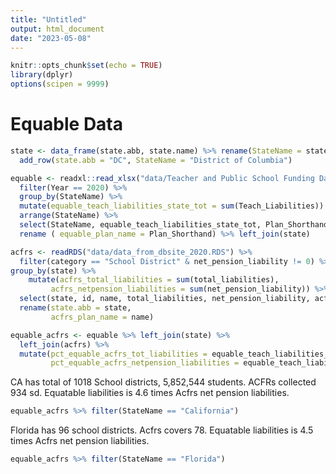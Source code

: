 ```yaml
---
title: "Untitled"
output: html_document
date: "2023-05-08"
---
```


```r
knitr::opts_chunk$set(echo = TRUE)
library(dplyr)
options(scipen = 9999)
```

# Equable Data
```r
state <- data_frame(state.abb, state.name) %>% rename(StateName = state.name) %>% 
  add_row(state.abb = "DC", StateName = "District of Columbia")

equable <- readxl::read_xlsx("data/Teacher and Public School Funding Data.xlsx", sheet = "Just Teachers") %>% 
  filter(Year == 2020) %>% 
  group_by(StateName) %>% 
  mutate(equable_teach_liabilities_state_tot = sum(Teach_Liabilities)) %>% 
  arrange(StateName) %>% 
  select(StateName, equable_teach_liabilities_state_tot, Plan_Shorthand) %>%
  rename ( equable_plan_name = Plan_Shorthand) %>% left_join(state)

```

```r
acfrs <- readRDS("data/data_from_dbsite_2020.RDS") %>% 
  filter(category == "School District" & net_pension_liability != 0) %>%
group_by(state) %>% 
    mutate(acfrs_total_liabilities = sum(total_liabilities),
         acfrs_netpension_liabilities = sum(net_pension_liability)) %>%
  select(state, id, name, total_liabilities, net_pension_liability, acfrs_total_liabilities, acfrs_netpension_liabilities) %>% 
  rename(state.abb = state,
         acfrs_plan_name = name)  

```


```r
equable_acfrs <- equable %>% left_join(state) %>% 
  left_join(acfrs) %>% 
  mutate(pct_equable_acfrs_tot_liabilities = equable_teach_liabilities_state_tot/acfrs_total_liabilities, 
         pct_equable_acfrs_netpension_liabilities = equable_teach_liabilities_state_tot/acfrs_netpension_liabilities) %>%  distinct() %>% select(-state.abb)
```
CA has total of 1018 School districts, 5,852,544 students. ACFRs collected 934 sd. Equatable liabilities is 4.6 times Acfrs net pension liabilities.

```r
equable_acfrs %>% filter(StateName == "California")

```

Florida has 96 school districts. Acfrs covers 78. Equatable liabilities is 4.5 times Acfrs net pension liabilities. 

```r
equable_acfrs %>% filter(StateName == "Florida")
```

